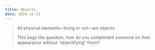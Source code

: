 ```yaml
---
title: Objects.
date: 2024-12-21
---
```


> All physical elements—living or not—are objects.
>
> This begs the question, how do you compliment someone on their appearance without “objectifying” them?
